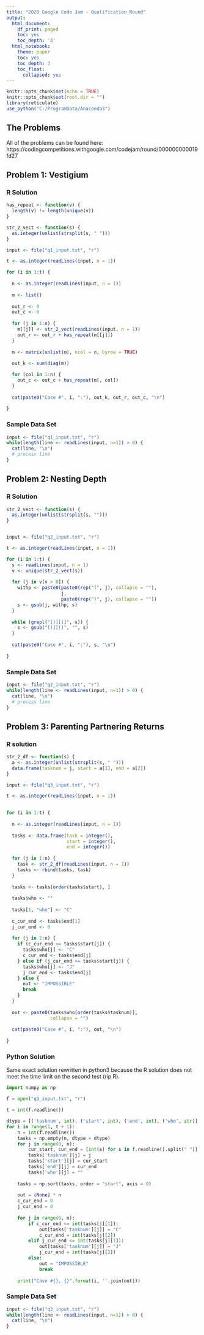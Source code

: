```yaml
---
title: "2020 Google Code Jam - Qualification Round"
output:
  html_document:
    df_print: paged
    toc: yes
    toc_depth: '3'
  html_notebook:
    theme: paper
    toc: yes
    toc_depth: 3
    toc_float:
      collapsed: yes
---
```


```r
knitr::opts_chunk$set(echo = TRUE)
knitr::opts_chunk$set(root.dir = "")
library(reticulate)
use_python("C:/ProgramData/Anaconda3")
```

## The Problems

All of the problems can be found here:
https://codingcompetitions.withgoogle.com/codejam/round/000000000019fd27

## Problem 1: Vestigium {.tabset .tabset-fade .tabset-pills}

### R Solution
```r

has_repeat <- function(v) {
  length(v) != length(unique(v))
}

str_2_vect <- function(s) {
  as.integer(unlist(strsplit(s, " ")))
}

input <- file("q1_input.txt", "r")

t <- as.integer(readLines(input, n = 1))

for (i in 1:t) {
  
  n <- as.integer(readLines(input, n = 1))
  
  m <- list()
  
  out_r <- 0
  out_c <- 0
  
  for (j in 1:n) {
    m[[j]] <- str_2_vect(readLines(input, n = 1))
    out_r <- out_r + has_repeat(m[[j]])
  }
  
  m <- matrix(unlist(m), ncol = n, byrow = TRUE)
  
  out_k <- sum(diag(m))

  for (col in 1:n) {
    out_c <- out_c + has_repeat(m[, col]) 
  }
  
  cat(paste0("Case #", i, ":"), out_k, out_r, out_c, "\n")
  
}

```


### Sample Data Set
```r

input <- file("q1_input.txt", "r")
while(length(line <- readLines(input, n=1)) > 0) {
  cat(line, "\n")
  # process line
}

```

## Problem 2: Nesting Depth {.tabset .tabset-fade .tabset-pills}

### R Solution
```r

str_2_vect <- function(s) {
  as.integer(unlist(strsplit(s, "")))
}


input <- file("q2_input.txt", "r")

t <- as.integer(readLines(input, n = 1))

for (i in 1:t) {
  s <- readLines(input, n = 1)
  v <- unique(str_2_vect(s))
  
  for (j in v[v > 0]) {
    withp <- paste0(paste0(rep("(", j), collapse = ""), 
                    j, 
                    paste0(rep(")", j), collapse = ""))
    s <- gsub(j, withp, s)
  }
  
  while (grepl("[)][(]", s)) {
    s <- gsub("[)][(]", "", s)
  }
  
  cat(paste0("Case #", i, ":"), s, "\n")
  
}

```


### Sample Data Set
```r

input <- file("q2_input.txt", "r")
while(length(line <- readLines(input, n=1)) > 0) {
  cat(line, "\n")
  # process line
}

```

## Problem 3: Parenting Partnering Returns {.tabset .tabset-fade .tabset-pills}

### R solution

```r
          
str_2_df <- function(s) {
  a <- as.integer(unlist(strsplit(s, " ")))
  data.frame(tasknum = j, start = a[1], end = a[2])
}

input <- file("q3_input.txt", "r")

t <- as.integer(readLines(input, n = 1))

  
for (i in 1:t) {
  
  n <- as.integer(readLines(input, n = 1))
  
  tasks <- data.frame(task = integer(),
                      start = integer(),
                      end = integer())
  
  for (j in 1:n) {
    task <- str_2_df(readLines(input, n = 1))
    tasks <- rbind(tasks, task)
  }
  
  tasks <- tasks[order(tasks$start), ]
  
  tasks$who <- ""
  
  tasks[1, "who"] <- "C"
  
  c_cur_end <- tasks$end[1]
  j_cur_end <- 0
  
  for (j in 2:n) {
    if (c_cur_end <= tasks$start[j]) {
      tasks$who[j] <- "C"
      c_cur_end <- tasks$end[j]
    } else if (j_cur_end <= tasks$start[j]) {
      tasks$who[j] <- "J"
      j_cur_end <- tasks$end[j]
    } else {
      out <- "IMPOSSIBLE"
      break
    }
  }
  
  out <- paste0(tasks$who[order(tasks$tasknum)],
                collapse = "")
  
  cat(paste0("Case #", i, ":"), out, "\n")
  
}

```

### Python Solution

Same exact solution rewritten in python3 because the R solution does not meet the time limit on the second test (rip R).

```python
import numpy as np

f = open("q3_input.txt", "r")

t = int(f.readline()) 

dtype = [('tasknum', int), ('start', int), ('end', int), ('who', str)]
for i in range(1, t + 1):     
    n = int(f.readline())        
    tasks = np.empty(n, dtype = dtype)
    for j in range(0, n):
        cur_start, cur_end = [int(s) for s in f.readline().split(" ")]
        tasks['tasknum'][j] = j
        tasks['start'][j] = cur_start
        tasks['end'][j] = cur_end
        tasks['who'][j] = ""
        
    tasks = np.sort(tasks, order = "start", axis = 0)
    
    out = [None] * n
    c_cur_end = 0
    j_cur_end = 0
    
    for j in range(0, n):
        if c_cur_end <= int(tasks[j][1]):
            out[tasks['tasknum'][j]] = "C"
            c_cur_end = int(tasks[j][2])
        elif j_cur_end <= int(tasks[j][1]):
            out[tasks['tasknum'][j]] = "J"
            j_cur_end = int(tasks[j][2])
        else:
            out = "IMPOSSIBLE"
            break
            
    print("Case #{}, {}".format(i, ''.join(out)))   
```


### Sample Data Set
```r

input <- file("q3_input.txt", "r")
while(length(line <- readLines(input, n=1)) > 0) {
  cat(line, "\n")
}

```
